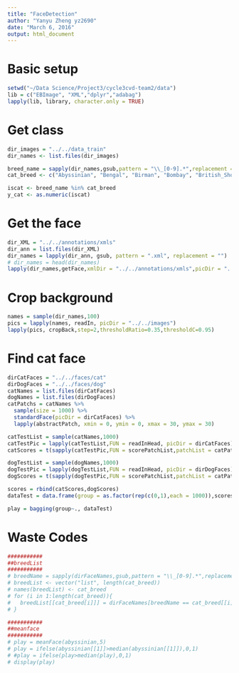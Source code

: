 ```yaml
---
title: "FaceDetection"
author: "Yanyu Zheng yz2690"
date: "March 6, 2016"
output: html_document
---
```

# Basic setup
```r
setwd("~/Data Science/Project3/cycle3cvd-team2/data")
lib = c("EBImage", "XML","dplyr","adabag")
lapply(lib, library, character.only = TRUE)
```

# Get class
```r
dir_images = "../../data_train"
dir_names <- list.files(dir_images)

breed_name = sapply(dir_names,gsub,pattern = "\\_[0-9].*",replacement = "")
cat_breed <- c("Abyssinian", "Bengal", "Birman", "Bombay", "British_Shorthair", "Egyptian_Mau","Maine_Coon", "Persian", "Ragdoll", "Russian_Blue", "Siamese", "Sphynx")

iscat <- breed_name %in% cat_breed
y_cat <- as.numeric(iscat)
```

# Get the face
```r
dir_XML = "../../annotations/xmls"
dir_ann = list.files(dir_XML)
dir_names = lapply(dir_ann, gsub, pattern = ".xml", replacement = "")
# dir_names = head(dir_names)
lapply(dir_names,getFace,xmlDir = "../../annotations/xmls",picDir = "../../images",CatDir = "../../Faces/Cat",DogDir = "../../Faces/Dog")
```

# Crop background
```r
names = sample(dir_names,100)
pics = lapply(names, readIn, picDir = "../../images")
lapply(pics, cropBack,step=2,thresholdRatio=0.35,thresholdC=0.95)
```

# Find cat face
```r
dirCatFaces = "../../faces/cat"
dirDogFaces = "../../faces/dog"
catNames = list.files(dirCatFaces)
dogNames = list.files(dirDogFaces)
catPatchs = catNames %>%
  sample(size = 1000) %>%
  standardFace(picDir = dirCatFaces) %>%
  lapply(abstractPatch, xmin = 0, ymin = 0, xmax = 30, ymax = 30)

catTestList = sample(catNames,1000)
catTestPic = lapply(catTestList,FUN = readInHead, picDir = dirCatFaces)
catScores = t(sapply(catTestPic,FUN = scorePatchList,patchList = catPatchs))

dogTestList = sample(dogNames,1000)
dogTestPic = lapply(dogTestList,FUN = readInHead, picDir = dirDogFaces)
dogScores = t(sapply(dogTestPic,FUN = scorePatchList,patchList = catPatchs))

scores = rbind(catScores,dogScores)
dataTest = data.frame(group = as.factor(rep(c(0,1),each = 1000)),scores)

play = bagging(group~., dataTest)
```

# Waste Codes
```r
###########
##breedList
###########
# breedName = sapply(dirFaceNames,gsub,pattern = "\\_[0-9].*",replacement = "")
# breedList <- vector("list", length(cat_breed))
# names(breedList) <- cat_breed
# for (i in 1:length(cat_breed)){
#   breedList[[cat_breed[i]]] = dirFaceNames[breedName == cat_breed[[i]]]
# }

###########
##meanface
###########
# play = meanFace(abyssinian,5)
# play = ifelse(abyssinian[[1]]>median(abyssinian[[1]]),0,1)
# #play = ifelse(play>median(play),0,1)
# display(play)
```

